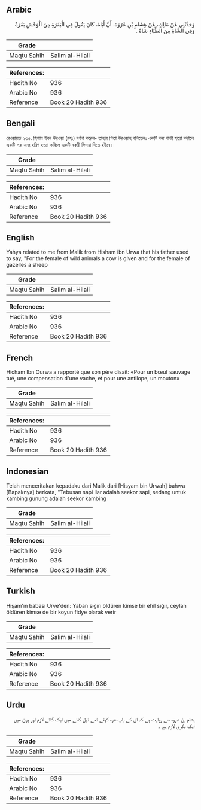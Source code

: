 ## Arabic


<div dir="rtl" lang="ar" style={{fontSize:'larger',backgroundColor:'#f8f9fa',padding:20}}>
وَحَدَّثَنِي عَنْ مَالِكٍ، عَنْ هِشَامِ بْنِ عُرْوَةَ، أَنَّ أَبَاهُ، كَانَ يَقُولُ فِي الْبَقَرَةِ مِنَ الْوَحْشِ بَقَرَةٌ وَفِي الشَّاةِ مِنَ الظِّبَاءِ شَاةٌ ‏.‏
</div>
<div style={{backgroundColor:'#f8f9fa',padding:20, marginBottom: 10}}><table> <thead> <tr> <th>Grade</th> <th></th> </tr> </thead> <tbody> <tr><td>Maqtu Sahih</td><td>Salim al-Hilali</td></tr></tbody></table><table> <thead> <tr> <th>References:</th> <th></th> </tr> </thead> <tbody><tr><td>Hadith No</td><td>936</td></tr><tr><td>Arabic No</td><td>936</td></tr><tr><td>Reference</td><td>Book 20 Hadith 936</td></tr></tbody></table></div>

## Bengali


<div dir="ltr" lang="bn" style={{fontSize:'larger',backgroundColor:'#f8f9fa',padding:20}}>
রেওয়ায়ত ২৩৫. হিশাম ইবন উরওয়া (রহঃ) বর্ণনা করেন- তাহার পিতা উরওয়াহ বলিতেনঃ একটি বন্য গাভী হত্যা করিলে একটি গরু এবং হরিণ হত্যা করিলে একটি বকরী ফিদয়া দিতে হইবে।
</div>
<div style={{backgroundColor:'#f8f9fa',padding:20, marginBottom: 10}}><table> <thead> <tr> <th>Grade</th> <th></th> </tr> </thead> <tbody> <tr><td>Maqtu Sahih</td><td>Salim al-Hilali</td></tr></tbody></table><table> <thead> <tr> <th>References:</th> <th></th> </tr> </thead> <tbody><tr><td>Hadith No</td><td>936</td></tr><tr><td>Arabic No</td><td>936</td></tr><tr><td>Reference</td><td>Book 20 Hadith 936</td></tr></tbody></table></div>

## English


<div dir="ltr" lang="en" style={{fontSize:'larger',backgroundColor:'#f8f9fa',padding:20}}>
Yahya related to me from Malik from Hisham ibn Urwa that his father used to say, "For the female of wild animals a cow is given and for the female of gazelles a sheep
</div>
<div style={{backgroundColor:'#f8f9fa',padding:20, marginBottom: 10}}><table> <thead> <tr> <th>Grade</th> <th></th> </tr> </thead> <tbody> <tr><td>Maqtu Sahih</td><td>Salim al-Hilali</td></tr></tbody></table><table> <thead> <tr> <th>References:</th> <th></th> </tr> </thead> <tbody><tr><td>Hadith No</td><td>936</td></tr><tr><td>Arabic No</td><td>936</td></tr><tr><td>Reference</td><td>Book 20 Hadith 936</td></tr></tbody></table></div>

## French


<div dir="ltr" lang="fr" style={{fontSize:'larger',backgroundColor:'#f8f9fa',padding:20}}>
Hicham Ibn Ourwa a rapporté que son père disait: «Pour un bœuf sauvage tué, une compensation d'une vache, et pour une antilope, un mouton»
</div>
<div style={{backgroundColor:'#f8f9fa',padding:20, marginBottom: 10}}><table> <thead> <tr> <th>Grade</th> <th></th> </tr> </thead> <tbody> <tr><td>Maqtu Sahih</td><td>Salim al-Hilali</td></tr></tbody></table><table> <thead> <tr> <th>References:</th> <th></th> </tr> </thead> <tbody><tr><td>Hadith No</td><td>936</td></tr><tr><td>Arabic No</td><td>936</td></tr><tr><td>Reference</td><td>Book 20 Hadith 936</td></tr></tbody></table></div>

## Indonesian


<div dir="ltr" lang="id" style={{fontSize:'larger',backgroundColor:'#f8f9fa',padding:20}}>
Telah menceritakan kepadaku dari Malik dari [Hisyam bin Urwah] bahwa [Bapaknya] berkata, "Tebusan sapi liar adalah seekor sapi, sedang untuk kambing gunung adalah seekor kambing
</div>
<div style={{backgroundColor:'#f8f9fa',padding:20, marginBottom: 10}}><table> <thead> <tr> <th>Grade</th> <th></th> </tr> </thead> <tbody> <tr><td>Maqtu Sahih</td><td>Salim al-Hilali</td></tr></tbody></table><table> <thead> <tr> <th>References:</th> <th></th> </tr> </thead> <tbody><tr><td>Hadith No</td><td>936</td></tr><tr><td>Arabic No</td><td>936</td></tr><tr><td>Reference</td><td>Book 20 Hadith 936</td></tr></tbody></table></div>

## Turkish


<div dir="ltr" lang="tr" style={{fontSize:'larger',backgroundColor:'#f8f9fa',padding:20}}>
Hişam'ın babası Urve'den: Yaban sığırı öldüren kimse bir ehil sığır, ceylan öldüren kimse de bir koyun fidye olarak verir
</div>
<div style={{backgroundColor:'#f8f9fa',padding:20, marginBottom: 10}}><table> <thead> <tr> <th>Grade</th> <th></th> </tr> </thead> <tbody> <tr><td>Maqtu Sahih</td><td>Salim al-Hilali</td></tr></tbody></table><table> <thead> <tr> <th>References:</th> <th></th> </tr> </thead> <tbody><tr><td>Hadith No</td><td>936</td></tr><tr><td>Arabic No</td><td>936</td></tr><tr><td>Reference</td><td>Book 20 Hadith 936</td></tr></tbody></table></div>

## Urdu


<div dir="rtl" lang="ur" style={{fontSize:'larger',backgroundColor:'#f8f9fa',padding:20}}>
ہشام بن عروہ سے روایت ہے کہ ان کے باپ عرہ کہتے تھے نیل گائے میں ایک گائے لازم اور ہرن میں ایک بکری لازم ہے ۔
</div>
<div style={{backgroundColor:'#f8f9fa',padding:20, marginBottom: 10}}><table> <thead> <tr> <th>Grade</th> <th></th> </tr> </thead> <tbody> <tr><td>Maqtu Sahih</td><td>Salim al-Hilali</td></tr></tbody></table><table> <thead> <tr> <th>References:</th> <th></th> </tr> </thead> <tbody><tr><td>Hadith No</td><td>936</td></tr><tr><td>Arabic No</td><td>936</td></tr><tr><td>Reference</td><td>Book 20 Hadith 936</td></tr></tbody></table></div>